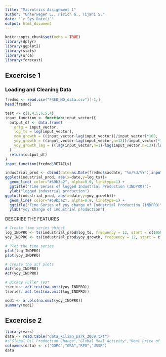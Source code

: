 ```yaml
---
title: "Macrotrics Assignment 1"
author: "Unterweger L., Pirich G., Tijani S."
date: "`r Sys.Date()`"
output: html_document
---
```


```r
knitr::opts_chunk$set(echo = TRUE)
library(dplyr)
library(ggplot2)
library(stats)
library(urca)
library(forecast)
```

## Excercise 1
### Loading and Cleaning Data
```r
fredmd <- read.csv("FRED_MD_data.csv")[-1,]
head(fredmd)
```

\textit{Create a function that takes a vector containing observations of a time series as input and returns a dataframe with the following transformed series in its columns as output:
– the original time series in its raw form.
– the log-transformed time series.
– month-on-month growth rates in percent.
– year-on-year growth rates in percent.
– the first lag of the year-on-year growth rates of the time series. !!!!Was ist das???}

```r
test <- c(1,4,5,6,5,4)
input_function <- function(input_vector){
  output_df <- data.frame(
    orig = input_vector,
    log_ts = log(input_vector),
    mom_growth = ((input_vector-lag(input_vector))/input_vector)*100,
    yoy_growth = ((input_vector-lag(input_vector,n=12))/input_vector)*100,
    yoy_growth_lag = ((lag(input_vector,n=1)-lag(input_vector,n=13))/lag(input_vector,n=1))*100
  )
  return(output_df)
}
input_function(fredmd$RETAILx)
```

\textit{Use the created function to create a dataframe with the various transformation for US industrial production (mnemonic INDPRO), plot the logged time series and the yearly changes produced by the function. Briefly describe the properties of the time series.}
```r
industrial_prod <- cbind(date=as.Date(fredmd$sasdate, "%m/%d/%Y"),input_function(fredmd$INDPRO))
ggplot(industrial_prod, aes(x=date,y=log_ts))+
  geom_line( color="#69b3a2", alpha=0.9, linetype=1) +
  ggtitle("Time Series of logged Industrial Production (INDPRO)")+
  ylab("logged industrial production")
ggplot(industrial_prod, aes(x=date,y=yoy_growth))+
  geom_line( color="#69b3a2", alpha=0.9, linetype=1) +
  ggtitle("Time Series of yoy change of Industrial Production (INDPRO)")+
  ylab("yoy change of industrial production")
```

DESCRIBE THE FEATURES

\textit{Using suitable functions from the stats and urca package, assess the properties of both logged industrial production and its yearly growth rate. Plot the autocorrelation function and perform Dickey-Fuller tests to test for a unit root (note the different specifications, i.e. including a drift or a trend), interpret the results.}
```r
# Create time series object
log_INDPRO <- ts(industrial_prod$log_ts, frequency = 12, start = c(1959,1,1))
yoy_INDPRO <- ts(industrial_prod$yoy_growth, frequency = 12, start = c(1960,1,1))

# Plot the time series
plot(log_INDPRO)
plot(yoy_INDPRO)

# Create the acf plots
Acf(log_INDPRO)
Acf(yoy_INDPRO)

# Dickey Fuller Test
tseries::adf.test(na.omit(yoy_INDPRO))
tseries::adf.test(na.omit(log_INDPRO))
```

\textit{Estimate a suitable AR model (e.g. using the ar.ols() function) for the stationary time series (as determined in the previous point).1 How is the lag order determined by default? Use the estimated model to produce forecasts for the next year and plot them. Interpret their behaviour (i.e. are they converging towards a certain value? What could that be?). Use the produced forecasts to also forecast the change in the original time series.}
```r
mod1 <- ar.ols(na.omit(yoy_INDPRO))
summary(mod1)
```

## Excercise 2

\textit{Read Kilian & Park (2009), who discuss the effects of oil price shocks on the US stock market, focus on Sections 2 and 3.1-3.3. Load the provided data by Kilian & Park (2009), which contains a measure of change in oil production, a measure of real economic activity, the real price of oil, and changes in real US dividend growth from 1973M1 to 2016M12.}

```r
library(vars)
data <- read.table("data_kilian_park_2009.txt")
#("Global Oil Production Change","Global Real Activity","Real Price of Oil","US Stock Returns")
colnames(data) <- c("GOPC","GRA","RPO","USSR")
data
```
\begin{itemize}
\item Using the the packages vars in R (or an equivalent one in another language), estimate the VAR described in
section 2.2 using the variables in the same order as specified by Kilian & Park (2009).
```r
mod1 <- VAR(data,p=24, type="none")
mod1
summary(mod1)
```

\item Using the estimated VAR, compute impulse response functions (take a look at the irf() function in vars, it
uses the same identification scheme as Kilian & Park (2009) propose (recursive ordering based on a Cholesky
decomposition of the vcov-matrix of the errors) by default. Replicate Figure 1 and the lower panel in figure 3
of Kilian & Park (2009). Interpret the results.
```r
ir.mod1 <- irf(mod1,impulse=c("GOPC","GRA","RPO"),respons = "RPO",n.ahead = 15)
par(mfrow=c(3,1))
plot(ir.mod1,ylim=c(-6,12))
```

\item Calculate forecast error variance decompositions for the included variables (take a look at the fevd() function
in vars). Replicate Table 2 of Kilian & Park (2009). Interpret the results.
```r

```

\item Note that the dataset provided misses US stock market returns (due to the licensing of the underlying time
series). Look for alternative data on the US stock market,4 create a variable similar to the one used by Kilian
& Park (2009). Re-estimate the model and replicate Figure 1 again as well as the top panel of Figure 3 and
Table 1.5 Interpret the results.
```r

```

\end{itemize}
